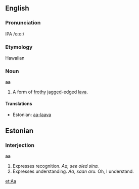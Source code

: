 ==English==
===Pronunciation===
IPA /ɑːɑː/

===Etymology===
Hawaiian

===Noun===
'''aa'''

#A form of [[frothy]] [[jagged]]-edged [[lava]].

====Translations====
*Estonian: [[aa-laava]]

==Estonian==

===Interjection===
'''aa'''

#Expresses recognition. ''Aa, see oled sina.''
#Expresses understanding. ''Aa, saan aru.'' Oh, I understand.

[[et:Aa]]